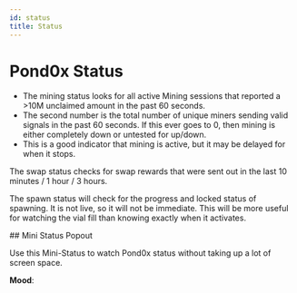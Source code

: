 ```yaml
---
id: status
title: Status
---
```








# Pond0x Status

<MiningStatusBar />

- The mining status looks for all active Mining sessions that reported a &gt;10M unclaimed amount in the past 60 seconds.
- The second number is the total number of unique miners sending valid signals in the past 60 seconds. If this ever goes to 0, then mining is either completely down or untested for up/down.
- This is a good indicator that mining is active, but it may be delayed for when it stops.

<SwapStatusBar />

The swap status checks for swap rewards that were sent out in the last 10 minutes / 1 hour / 3 hours.

<SpawnStatusBar />

The spawn status will check for the progress and locked status of spawning. It is not live, so it will not be immediate. This will be more useful for watching the vial fill than knowing exactly when it activates.

<PopoutLink url="/status-mini" width={400} height={465}>
  ## Mini Status Popout
</PopoutLink>

Use this Mini-Status to watch Pond0x status without taking up a lot of screen space.

**Mood**:

<Spotify
  wide
  link="https://open.spotify.com/playlist/4xZH00cqbb8bvPLjUZGKVI?si=XoQfnY06RjuUxD6jHrmVcA"
/>
